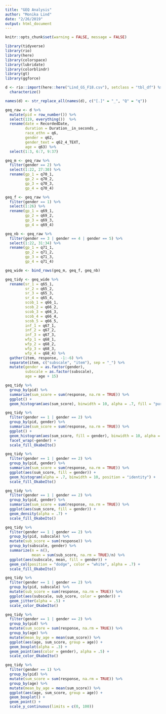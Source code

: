 ```yaml
---
title: "GEQ Analysis"
author: "Monika Lind"
date: "2/26/2019"
output: html_document
---
```


```r
knitr::opts_chunk$set(warning = FALSE, message = FALSE)
```

```r
library(tidyverse)
library(rio)
library(here)
library(colorspace)
library(lubridate)
library(colorblindr)
library(gt)
library(ggforce)
```

```r
d <- rio::import(here::here("Lind_GS_F18.csv"), setclass = "tbl_df") %>% 
  characterize()

names(d) <- str_replace_all(names(d), c("[.]" = "_", "Q" = "q"))
```

```r
geq_raw <- d %>%
  mutate(pid = row_number()) %>% 
  select(119, everything())  %>% 
  rename(date = RecordedDate,
         duration = Duration__in_seconds_,
         race_ethn = q6,
         gender = q62,
         gender_text = q62_4_TEXT,
         age = q63) %>% 
  select(1:3, 6:7, 9:37)

geq_m <- geq_raw %>% 
  filter(gender == 2) %>% 
  select(1:22, 27:30) %>% 
  rename(gp_1 = q70_1,
         gp_2 = q70_2,
         gp_3 = q70_3,
         gp_4 = q70_4)

geq_f <- geq_raw %>% 
  filter(gender == 1) %>% 
  select(1:26) %>% 
  rename(gp_1 = q69_1,
         gp_2 = q69_2,
         gp_3 = q69_3,
         gp_4 = q69_4)

geq_nb <- geq_raw %>% 
  filter(gender == 3 | gender == 4 | gender == 5) %>% 
  select(1:22, 31:34) %>% 
  rename(gp_1 = q71_1,
         gp_2 = q71_2,
         gp_3 = q71_3,
         gp_4 = q71_4)

geq_wide <- bind_rows(geq_m, geq_f, geq_nb)

geq_tidy <- geq_wide %>% 
  rename(sr_1 = q65_1,
         sr_2 = q65_2,
         sr_3 = q65_3,
         sr_4 = q65_4,
         scob_1 = q66_1,
         scob_2 = q66_2,
         scob_3 = q66_3,
         scob_4 = q66_4,
         scob_5 = q66_5,
         inf_1 = q67_1,
         inf_2 = q67_2,
         inf_3 = q67_3,
         wfp_1 = q68_1,
         wfp_2 = q68_2,
         wfp_3 = q68_3,
         wfp_4 = q68_4) %>% 
  gather(item, response, -1:-6) %>% 
  separate(item, c("subscale", "item"), sep = "_") %>% 
  mutate(gender = as.factor(gender),
         subscale = as.factor(subscale),
         age = age + 15)
```

```r
geq_tidy %>%
  group_by(pid) %>% 
  summarize(sum_score = sum(response, na.rm = TRUE)) %>% 
  ggplot() +
  geom_histogram(aes(sum_score), binwidth = 10, alpha = .7, fill = "purple")
```

```r
geq_tidy %>%
  filter(gender == 1 | gender == 2) %>% 
  group_by(pid, gender) %>% 
  summarize(sum_score = sum(response, na.rm = TRUE)) %>% 
  ggplot() +
  geom_histogram(aes(sum_score, fill = gender), binwidth = 10, alpha = .7) +
  facet_wrap(~gender) +
  scale_fill_OkabeIto()

geq_tidy %>%
  filter(gender == 1 | gender == 2) %>% 
  group_by(pid, gender) %>% 
  summarize(sum_score = sum(response, na.rm = TRUE)) %>% 
  ggplot(aes(sum_score, fill = gender)) +
  geom_histogram(alpha = .7, binwidth = 10, position = "identity") +
  scale_fill_OkabeIto()

geq_tidy %>%
  filter(gender == 1 | gender == 2) %>% 
  group_by(pid, gender) %>% 
  summarize(sum_score = sum(response, na.rm = TRUE)) %>% 
  ggplot(aes(sum_score, fill = gender)) +
  geom_density(alpha = .7) +
  scale_fill_OkabeIto()
```

```r
geq_tidy %>% 
  filter(gender == 1 | gender == 2) %>% 
  group_by(pid, subscale) %>% 
  mutate(sub_score = sum(response)) %>% 
  group_by(subscale, gender) %>% 
  summarize(n = n(), 
            mean = sum(sub_score, na.rm = TRUE)/n) %>% 
  ggplot(aes(subscale, mean, fill = gender)) + 
  geom_col(position = "dodge", color = "white", alpha = .7) +
  scale_fill_OkabeIto()

geq_tidy %>% 
  filter(gender == 1 | gender == 2) %>% 
  group_by(pid, subscale) %>% 
  mutate(sub_score = sum(response, na.rm = TRUE)) %>% 
  ggplot(aes(subscale, sub_score, color = gender)) +
  geom_jitter(alpha = .5) +
  scale_color_OkabeIto()
```

```r
geq_tidy %>%
  filter(gender == 1 | gender == 2) %>% 
  group_by(pid) %>% 
  mutate(sum_score = sum(response, na.rm = TRUE)) %>% 
  group_by(age) %>% 
  mutate(mean_by_age = mean(sum_score)) %>% 
  ggplot(aes(age, sum_score, group = age)) +
  geom_boxplot(alpha = .3) +
  geom_point(aes(color = gender), alpha = .5) +
  scale_color_OkabeIto()

geq_tidy %>%
  filter(gender == 1) %>% 
  group_by(pid) %>% 
  mutate(sum_score = sum(response, na.rm = TRUE)) %>% 
  group_by(age) %>% 
  mutate(mean_by_age = mean(sum_score)) %>% 
  ggplot(aes(age, sum_score, group = age)) +
  geom_boxplot() +
  geom_point() +
  scale_y_continuous(limits = c(0, 100))
```

